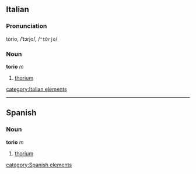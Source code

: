 ==Italian==
===Pronunciation===
tòrio, /ˈtɔrjo/, /<tt>"tOrjo</tt>/
===Noun===
'''torio''' ''m''

# [[thorium]]
[[category:Italian elements]]

----

==Spanish==
===Noun===
'''torio''' ''m''

# [[thorium]]

[[category:Spanish elements]]